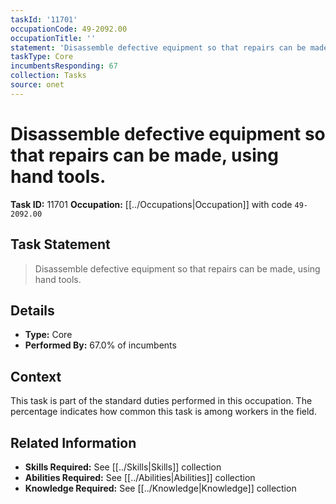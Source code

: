 ```yaml
---
taskId: '11701'
occupationCode: 49-2092.00
occupationTitle: ''
statement: 'Disassemble defective equipment so that repairs can be made, using hand tools.'
taskType: Core
incumbentsResponding: 67
collection: Tasks
source: onet
---
```

# Disassemble defective equipment so that repairs can be made, using hand tools.

**Task ID:** 11701
**Occupation:** [[../Occupations|Occupation]] with code `49-2092.00`

## Task Statement

> Disassemble defective equipment so that repairs can be made, using hand tools.

## Details

- **Type:** Core
- **Performed By:** 67.0% of incumbents

## Context

This task is part of the standard duties performed in this occupation. The percentage indicates how common this task is among workers in the field.

## Related Information

- **Skills Required:** See [[../Skills|Skills]] collection
- **Abilities Required:** See [[../Abilities|Abilities]] collection
- **Knowledge Required:** See [[../Knowledge|Knowledge]] collection
